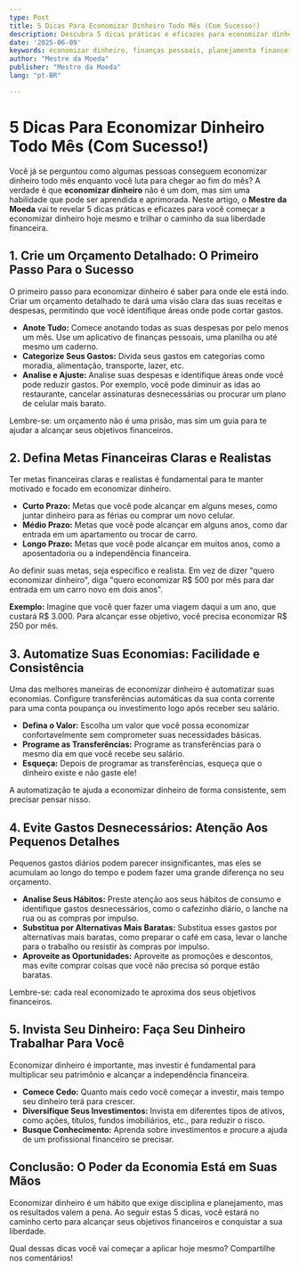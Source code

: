```yaml
---
type: Post
title: 5 Dicas Para Economizar Dinheiro Todo Mês (Com Sucesso!)
description: Descubra 5 dicas práticas e eficazes para economizar dinheiro todo mês e alcançar seus objetivos financeiros. Comece já!
date: '2025-06-09'
keywords: economizar dinheiro, finanças pessoais, planejamento financeiro, orçamento, dicas financeiras
author: "Mestre da Moeda"
publisher: "Mestre da Moeda"
lang: "pt-BR"

---
```



# 5 Dicas Para Economizar Dinheiro Todo Mês (Com Sucesso!)

Você já se perguntou como algumas pessoas conseguem economizar dinheiro todo mês enquanto você luta para chegar ao fim do mês? A verdade é que **economizar dinheiro** não é um dom, mas sim uma habilidade que pode ser aprendida e aprimorada. Neste artigo, o **Mestre da Moeda** vai te revelar 5 dicas práticas e eficazes para você começar a economizar dinheiro hoje mesmo e trilhar o caminho da sua liberdade financeira.

## 1. Crie um Orçamento Detalhado: O Primeiro Passo Para o Sucesso

O primeiro passo para economizar dinheiro é saber para onde ele está indo. Criar um orçamento detalhado te dará uma visão clara das suas receitas e despesas, permitindo que você identifique áreas onde pode cortar gastos.

*   **Anote Tudo:** Comece anotando todas as suas despesas por pelo menos um mês. Use um aplicativo de finanças pessoais, uma planilha ou até mesmo um caderno.
*   **Categorize Seus Gastos:** Divida seus gastos em categorias como moradia, alimentação, transporte, lazer, etc.
*   **Analise e Ajuste:** Analise suas despesas e identifique áreas onde você pode reduzir gastos. Por exemplo, você pode diminuir as idas ao restaurante, cancelar assinaturas desnecessárias ou procurar um plano de celular mais barato.

Lembre-se: um orçamento não é uma prisão, mas sim um guia para te ajudar a alcançar seus objetivos financeiros.

## 2. Defina Metas Financeiras Claras e Realistas

Ter metas financeiras claras e realistas é fundamental para te manter motivado e focado em economizar dinheiro.

*   **Curto Prazo:** Metas que você pode alcançar em alguns meses, como juntar dinheiro para as férias ou comprar um novo celular.
*   **Médio Prazo:** Metas que você pode alcançar em alguns anos, como dar entrada em um apartamento ou trocar de carro.
*   **Longo Prazo:** Metas que você pode alcançar em muitos anos, como a aposentadoria ou a independência financeira.

Ao definir suas metas, seja específico e realista. Em vez de dizer "quero economizar dinheiro", diga "quero economizar R$ 500 por mês para dar entrada em um carro novo em dois anos".

**Exemplo:** Imagine que você quer fazer uma viagem daqui a um ano, que custará R$ 3.000. Para alcançar esse objetivo, você precisa economizar R$ 250 por mês.

<Ad slot="6922916787" />

## 3. Automatize Suas Economias: Facilidade e Consistência

Uma das melhores maneiras de economizar dinheiro é automatizar suas economias. Configure transferências automáticas da sua conta corrente para uma conta poupança ou investimento logo após receber seu salário.

*   **Defina o Valor:** Escolha um valor que você possa economizar confortavelmente sem comprometer suas necessidades básicas.
*   **Programe as Transferências:** Programe as transferências para o mesmo dia em que você recebe seu salário.
*   **Esqueça:** Depois de programar as transferências, esqueça que o dinheiro existe e não gaste ele!

A automatização te ajuda a economizar dinheiro de forma consistente, sem precisar pensar nisso.

## 4. Evite Gastos Desnecessários: Atenção Aos Pequenos Detalhes

Pequenos gastos diários podem parecer insignificantes, mas eles se acumulam ao longo do tempo e podem fazer uma grande diferença no seu orçamento.

*   **Analise Seus Hábitos:** Preste atenção aos seus hábitos de consumo e identifique gastos desnecessários, como o cafezinho diário, o lanche na rua ou as compras por impulso.
*   **Substitua por Alternativas Mais Baratas:** Substitua esses gastos por alternativas mais baratas, como preparar o café em casa, levar o lanche para o trabalho ou resistir às compras por impulso.
*   **Aproveite as Oportunidades:** Aproveite as promoções e descontos, mas evite comprar coisas que você não precisa só porque estão baratas.

Lembre-se: cada real economizado te aproxima dos seus objetivos financeiros.

## 5. Invista Seu Dinheiro: Faça Seu Dinheiro Trabalhar Para Você

Economizar dinheiro é importante, mas investir é fundamental para multiplicar seu patrimônio e alcançar a independência financeira.

*   **Comece Cedo:** Quanto mais cedo você começar a investir, mais tempo seu dinheiro terá para crescer.
*   **Diversifique Seus Investimentos:** Invista em diferentes tipos de ativos, como ações, títulos, fundos imobiliários, etc., para reduzir o risco.
*   **Busque Conhecimento:** Aprenda sobre investimentos e procure a ajuda de um profissional financeiro se precisar.


## Conclusão: O Poder da Economia Está em Suas Mãos

Economizar dinheiro é um hábito que exige disciplina e planejamento, mas os resultados valem a pena. Ao seguir estas 5 dicas, você estará no caminho certo para alcançar seus objetivos financeiros e conquistar a sua liberdade.

Qual dessas dicas você vai começar a aplicar hoje mesmo? Compartilhe nos comentários!

